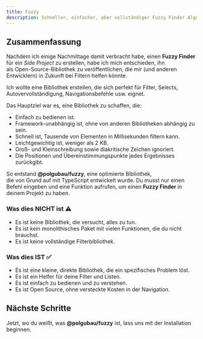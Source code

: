 ```yaml
---
title: Fuzzy  
description: Schneller, einfacher, aber vollständiger Fuzzy Finder Algorithmus  
---
```


## Zusammenfassung

Nachdem ich einige Nachmittage damit verbracht habe, einen **Fuzzy Finder** für ein *Side Project* zu erstellen, habe ich mich entschieden, ihn  
als Open-Source-Bibliothek zu veröffentlichen, die mir (und anderen Entwicklern) in Zukunft bei Filtern helfen könnte.  

Ich wollte eine Bibliothek erstellen, die sich perfekt für Filter, Selects,  
Autovervollständigung, Navigationsbefehle usw. eignet.  

Das Hauptziel war es, eine Bibliothek zu schaffen, die:  
- Einfach zu bedienen ist.  
- Framework-unabhängig ist, ohne von anderen Bibliotheken abhängig zu sein.  
- Schnell ist, Tausende von Elementen in Millisekunden filtern kann.  
- Leichtgewichtig ist, weniger als 2 KB.  
- Groß- und Kleinschreibung sowie diakritische Zeichen ignoriert.  
- Die Positionen und Übereinstimmungspunkte jedes Ergebnisses zurückgibt.  

So entstand **@polgubau/fuzzy**, eine optimierte Bibliothek,  
die von Grund auf mit TypeScript entwickelt wurde. Du musst nur einen Befehl eingeben und eine Funktion aufrufen, um einen **Fuzzy Finder** in deinem Projekt zu haben.  

### Was dies NICHT ist ⚠️  

- Es ist keine Bibliothek, die versucht, alles zu tun.  
- Es ist kein monolithisches Paket mit vielen Funktionen, die du nicht brauchst.  
- Es ist keine vollständige Filterbibliothek.  

### Was dies IST ✅  

- Es ist eine kleine, direkte Bibliothek, die ein spezifisches Problem löst.  
- Es ist ein Helfer für deine Filter und Listen.  
- Es ist einfach zu bedienen und zu verstehen.  
- Es ist Open Source, ohne versteckte Kosten in der Navigation.  

## Nächste Schritte  
Jetzt, wo du weißt, was **@polgubau/fuzzy** ist, lass uns mit der Installation beginnen.  

<Cards>  
  <Card title="Installationsanleitung" href="/docs/installation" />  
  <Card title="Beispiele zur Nutzung" href="/docs/examples" />  
</Cards>  

